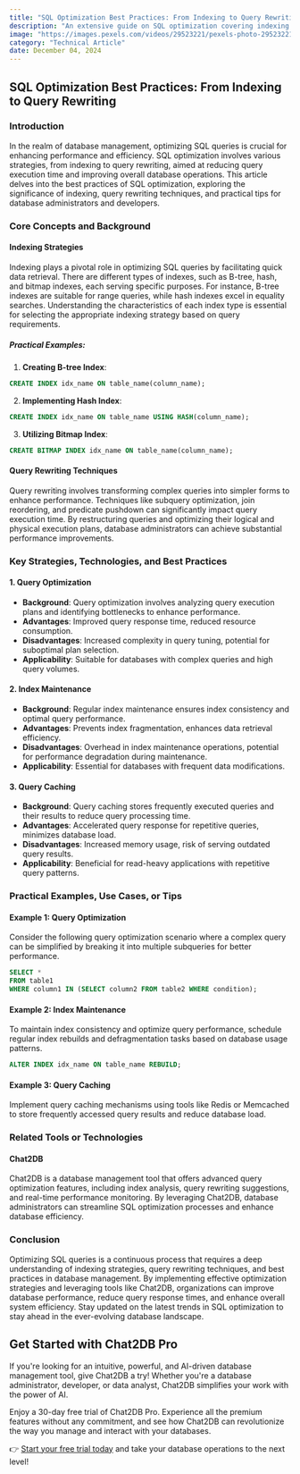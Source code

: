 ```yaml
---
title: "SQL Optimization Best Practices: From Indexing to Query Rewriting"
description: "An extensive guide on SQL optimization covering indexing strategies, query rewriting techniques, and best practices for improving database performance."
image: "https://images.pexels.com/videos/29523221/pexels-photo-29523221.jpeg?auto=compress&cs=tinysrgb&dpr=1&w=500"
category: "Technical Article"
date: December 04, 2024
---
```


## SQL Optimization Best Practices: From Indexing to Query Rewriting

### Introduction

In the realm of database management, optimizing SQL queries is crucial for enhancing performance and efficiency. SQL optimization involves various strategies, from indexing to query rewriting, aimed at reducing query execution time and improving overall database operations. This article delves into the best practices of SQL optimization, exploring the significance of indexing, query rewriting techniques, and practical tips for database administrators and developers.

### Core Concepts and Background

#### Indexing Strategies

Indexing plays a pivotal role in optimizing SQL queries by facilitating quick data retrieval. There are different types of indexes, such as B-tree, hash, and bitmap indexes, each serving specific purposes. For instance, B-tree indexes are suitable for range queries, while hash indexes excel in equality searches. Understanding the characteristics of each index type is essential for selecting the appropriate indexing strategy based on query requirements.

##### Practical Examples:

1. **Creating B-tree Index**: 

```sql
CREATE INDEX idx_name ON table_name(column_name);
```

2. **Implementing Hash Index**: 

```sql
CREATE INDEX idx_name ON table_name USING HASH(column_name);
```

3. **Utilizing Bitmap Index**: 

```sql
CREATE BITMAP INDEX idx_name ON table_name(column_name);
```

#### Query Rewriting Techniques

Query rewriting involves transforming complex queries into simpler forms to enhance performance. Techniques like subquery optimization, join reordering, and predicate pushdown can significantly impact query execution time. By restructuring queries and optimizing their logical and physical execution plans, database administrators can achieve substantial performance improvements.

### Key Strategies, Technologies, and Best Practices

#### 1. Query Optimization

- **Background**: Query optimization involves analyzing query execution plans and identifying bottlenecks to enhance performance.
- **Advantages**: Improved query response time, reduced resource consumption.
- **Disadvantages**: Increased complexity in query tuning, potential for suboptimal plan selection.
- **Applicability**: Suitable for databases with complex queries and high query volumes.

#### 2. Index Maintenance

- **Background**: Regular index maintenance ensures index consistency and optimal query performance.
- **Advantages**: Prevents index fragmentation, enhances data retrieval efficiency.
- **Disadvantages**: Overhead in index maintenance operations, potential for performance degradation during maintenance.
- **Applicability**: Essential for databases with frequent data modifications.

#### 3. Query Caching

- **Background**: Query caching stores frequently executed queries and their results to reduce query processing time.
- **Advantages**: Accelerated query response for repetitive queries, minimizes database load.
- **Disadvantages**: Increased memory usage, risk of serving outdated query results.
- **Applicability**: Beneficial for read-heavy applications with repetitive query patterns.

### Practical Examples, Use Cases, or Tips

#### Example 1: Query Optimization

Consider the following query optimization scenario where a complex query can be simplified by breaking it into multiple subqueries for better performance.

```sql
SELECT *
FROM table1
WHERE column1 IN (SELECT column2 FROM table2 WHERE condition);
```

#### Example 2: Index Maintenance

To maintain index consistency and optimize query performance, schedule regular index rebuilds and defragmentation tasks based on database usage patterns.

```sql
ALTER INDEX idx_name ON table_name REBUILD;
```

#### Example 3: Query Caching

Implement query caching mechanisms using tools like Redis or Memcached to store frequently accessed query results and reduce database load.

### Related Tools or Technologies

#### Chat2DB

Chat2DB is a database management tool that offers advanced query optimization features, including index analysis, query rewriting suggestions, and real-time performance monitoring. By leveraging Chat2DB, database administrators can streamline SQL optimization processes and enhance database efficiency.

### Conclusion

Optimizing SQL queries is a continuous process that requires a deep understanding of indexing strategies, query rewriting techniques, and best practices in database management. By implementing effective optimization strategies and leveraging tools like Chat2DB, organizations can improve database performance, reduce query response times, and enhance overall system efficiency. Stay updated on the latest trends in SQL optimization to stay ahead in the ever-evolving database landscape.


## Get Started with Chat2DB Pro

If you're looking for an intuitive, powerful, and AI-driven database management tool, give Chat2DB a try! Whether you're a database administrator, developer, or data analyst, Chat2DB simplifies your work with the power of AI.

Enjoy a 30-day free trial of Chat2DB Pro. Experience all the premium features without any commitment, and see how Chat2DB can revolutionize the way you manage and interact with your databases.

👉 [Start your free trial today](https://chat2db.ai/pricing) and take your database operations to the next level!
